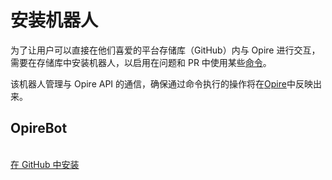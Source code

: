 
# 安装机器人

为了让用户可以直接在他们喜爱的平台存储库（GitHub）内与 Opire 进行交互，需要在存储库中安装机器人，以启用在问题和 PR 中使用某些[命令](/overview/commands)。

该机器人管理与 Opire API 的通信，确保通过命令执行的操作将在[Opire](https://app.opire.dev/)中反映出来。

## OpireBot
<br/>

<div style={{ display: 'grid', gridTemplateColumns: 'repeat(auto-fill, minmax(min(100%, 200px), 1fr))', gap: '2rem' }}>
    <a
        href="https://github.com/apps/opirebot/installations/new"
        target="_blank"
        style={{
            padding: '12px',
            background: 'linear-gradient(45deg, #12b886 0%, #1098ad 100%)',
            color: 'white',
            border: 'none',
            borderRadius: '5px',
            cursor: 'pointer',
            fontSize: '16px',
            display: 'flex',
            alignItems: 'center',
            fontWeight: 600,
            justifyContent: 'center',
        }}>
        <span style={{ display: 'flex', alignItems: 'center' }}>
            <IconBrandGithub style={{ marginRight: '10px' }} />
            <span>在 GitHub 中安装</span>
        </span>
    </a>
</div>

<br/><br/>
